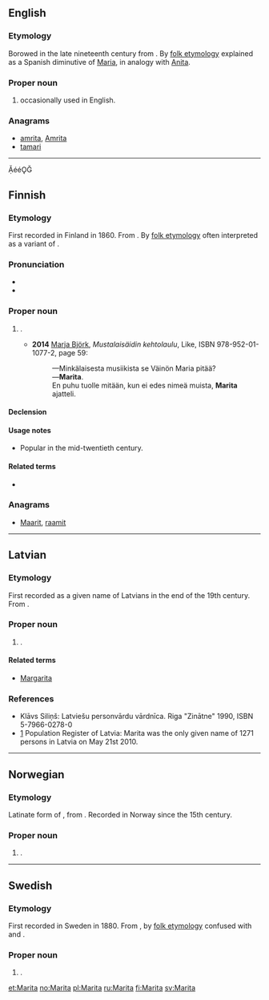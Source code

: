 ==English==

===Etymology===
Borowed in the late nineteenth century from {{etyl|no|en}} {{term|Marita|lang=no}}. By [[folk etymology]] explained as a Spanish diminutive of [[Maria]], in analogy with [[Anita]].

===Proper noun===
{{en-proper noun}}

# {{given name|female|from=Ancient Greek}} occasionally used in English.

===Anagrams===
* [[amrita#English|amrita]], [[Amrita#English|Amrita]]
* [[tamari#English|tamari]]

----
ẶééǪĞ

==Finnish==

===Etymology===
First recorded in Finland in 1860. From {{etyl|no|fi}} {{term|Marita|lang=no}}. By [[folk etymology]] often interpreted as a variant of {{term|Maria|lang=fi}}.

===Pronunciation===
* {{IPA|lang=fi|[ˈmɑritɑ]}}
* {{hyphenation|Ma|ri|ta|lang=fi}}

===Proper noun===
{{fi-proper noun}}

# {{given name|female|lang=fi}}.
#* '''2014''' [[w:fi:Marja Björk|Marja Björk]], ''Mustalaisäidin kehtolaulu'', Like, ISBN 978-952-01-1077-2, page 59:
#*:—Minkälaisesta musiikista se Väinön Maria pitää?
#*:—'''Marita'''.
#*:En puhu tuolle mitään, kun ei edes nimeä muista, '''Marita''' ajatteli. 

====Declension====
{{fi-decl-katiska|Marit|a}}<!--kala  per joukahainen.puimula.org but -oiden also occurs once in google. borderline-->

====Usage notes====
* Popular in the mid-twentieth century.

====Related terms====
* {{l|fi|Maritta}}

===Anagrams===
* [[Maarit#Finnish|Maarit]], [[raamit#Finnish|raamit]]

----

==Latvian==

===Etymology===
First recorded as a given name of Latvians in the end of the 19th century. From {{etyl|no|lv}} {{term|Marita|lang=no}}.

===Proper noun===
{{head|lv|proper noun|g=f}}

# {{given name|female|lang=lv}}.

====Related terms====
* [[Margarita]]

===References===
* Klāvs Siliņš: Latviešu personvārdu vārdnīca. Riga "Zinātne" 1990, ISBN 5-7966-0278-0
* [http://www.pmlp.gov.lv/lv/statistika/personvardu.html] Population Register of Latvia: Marita was the only given name of 1271 persons in Latvia on May 21st 2010.

----

==Norwegian==

===Etymology===
Latinate form of {{term|Marit|lang=no}}, from {{term|Margareta||[[Margaret]]|lang=no}}. Recorded in Norway since the 15th century.

===Proper noun===
{{head|no|proper noun}}

# {{given name|female|lang=no}}.

----

==Swedish==

===Etymology===
First recorded in Sweden in 1880. From {{etyl|no|sv}} {{term|Marita|lang=no}}, by [[folk etymology]] confused with {{term|Maria|lang=sv}} and {{term|Marta|lang=sv}}.

===Proper noun===
{{head|sv|proper noun}}

# {{given name|female|lang=sv}}.

[[et:Marita]]
[[no:Marita]]
[[pl:Marita]]
[[ru:Marita]]
[[fi:Marita]]
[[sv:Marita]]